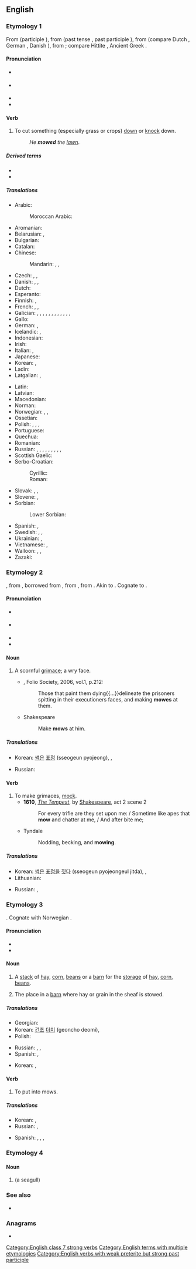 {{also|MOW|mów}}
==English==

===Etymology 1===
{{PIE root|en|h₂meh₁}}
From {{inh|en|enm|mowen}} (participle {{m|enm|mowen}}), from {{inh|en|ang|māwan}} (past tense {{m|ang|mēow}}, past participle {{m|ang|māwen}}), from {{inh|en|gem-pro|*mēaną}} (compare Dutch {{m|nl|maaien}}, German {{m|de|mähen}}, Danish {{m|da|meje}}), from {{etyl|ine-pro|en}} {{m|ine-pro|*h₂meh₁-||to mow, reap}}; compare Hittite {{m|hit|tr=ḫamešḫa|||gloss=spring/early summer|lit=mowing time}}, Ancient Greek {{m|grc|ἀμάω||I mow}}.

====Pronunciation====
* {{a|UK}} {{IPA|/məʊ/|lang=en}}
* {{a|US}} {{IPA|/moʊ/|lang=en}}
* {{audio|en-us-mow.ogg|Audio (US)|lang=en}}
* {{rhymes|əʊ|lang=en}}

====Verb====
{{en-verb|mows|mowing|mowed|mowed|past_ptc2=mown}}

# To cut something (especially grass or crops) [[down]] or [[knock]] down.
#: ''He '''mowed''' the [[lawn]]''.

=====Derived terms=====
* {{l|en|mow down}}
* {{l|en|remow}}

=====Translations=====
{{trans-top|to cut something down}}
* Arabic: {{t|ar|جَزَّ}}
*: Moroccan Arabic: {{t|ary|حش|tr=ḥəšš|alt=حشّ}}
* Aromanian: {{t|rup|tundu}}
* Belarusian: {{t|be|касі́ць|impf|sc=Cyrl}}, {{t|be|секчы́|impf|sc=Cyrl}}
* Bulgarian: {{t+|bg|кося́|impf|sc=Cyrl}}
* Catalan: {{t+|ca|segar}}
* Chinese:
*: Mandarin: {{t+|cmn|刈|tr=yì|sc=Hani}}, {{t+|cmn|割|tr=gē|sc=Hani}}, {{t+|cmn|割草|tr=gēcǎo|sc=Hani}} {{qualifier|cut grass}}
* Czech: {{t+|cs|kosit|impf}}, {{t+|cs|sekat|impf}}, {{t+|cs|žnout|impf}}
* Danish: {{t|da|meje}}, {{t+|da|slå}}, {{t+|da|klippe}}
* Dutch: {{t+|nl|maaien}}
* Esperanto: {{t+|eo|tondi}}
* Finnish: {{t+|fi|niittää}}, {{t|fi|leikata ruohoa}}
* French: {{t|fr|[[couper]] l'[[herbe]]}}, {{t+|fr|faucher}}, {{t|fr|[[tondre]] le [[gazon]]}}
* Galician: {{t+|gl|restrebar}}, {{t+|gl|seiturar}}, {{t+|gl|segar}}, {{t+|gl|raer}}, {{t+|gl|atrollar}}, {{t+|gl|lampear}}, {{t+|gl|gadañar}}, {{t+|gl|cernar}}, {{t+|gl|fradar}}, {{t+|gl|esmozar}}, {{t+|gl|degallar}}, {{t+|gl|demoucar}}, {{t+|gl|espolar}}
* Gallo: {{t|roa-gal|faoucher}}
* German: {{t+|de|mähen}}, {{t+|de|schneiden}}
* Icelandic: {{t+|is|slá}}, {{t|is|[[slá]] [[gras]]}}
* Indonesian: {{t|id|[[potong|memotong]] [[rumput]]}}
* Irish: {{t|ga|bain}}
* Italian: {{t+|it|falciare}}, {{t|it|tagliare l'erba}}
* Japanese: {{t+|ja|刈る|tr=[[かる]], karu|sc=Jpan}}
* Korean: {{t+|ko|베다}}, {{t+|ko|깎다}}
* Ladin: {{t|lld|sië}}
* Latgalian: {{t|ltg|pļaut}}, {{t|ltg|kauseit}}
{{trans-mid}}
* Latin: {{t|la|tondeō}}
* Latvian: {{t|lv|pļaut}}
* Macedonian: {{t|mk|ко́си|impf}}
* Norman: {{t|nrf|faûchi}}
* Norwegian: {{t+|no|slå}}, {{t+|no|skjære}}, {{t+|no|klippe}}
* Ossetian: {{t|os|кӕрдын|sc=Cyrl}}
* Polish: {{t+|pl|kosić|impf}}, {{t|pl|skosić|pf}}, {{t+|pl|żąć|impf}}, {{t|pl|zżąć|pf}}
* Portuguese: {{t+|pt|cortar}}
* Quechua: {{t|qu|ichhuy}}
* Romanian: {{t+|ro|tunde}}
* Russian: {{t+|ru|коси́ть|impf}}, {{t+|ru|ска́шивать|impf}}, {{t+|ru|скоси́ть|pf}}, {{t+|ru|покоси́ть|pf}}, {{t+|ru|откоси́ть|pf}}, {{t+|ru|сечь|impf}}, {{t+|ru|посе́чь|pf}}, {{t+|ru|вы́сечь|pf}}, {{t+|ru|жать|impf}}, {{t+|ru|пожа́ть|pf}}
* Scottish Gaelic: {{t|gd|buain}}
* Serbo-Croatian:
*: Cyrillic: {{t|sh|косити|impf}}
*: Roman: {{t+|sh|kositi|impf}}
* Slovak: {{t|sk|kosiť|impf}}, {{t+|sk|sekať|impf}}, {{t|sk|žať|impf}}
* Slovene: {{t+|sl|kositi|impf}}, {{t|sl|pokositi|pf}}
* Sorbian:
*: Lower Sorbian: {{t|dsb|sec|impf}}
* Spanish: {{t+|es|podar}}, {{t+|es|segar}}
* Swedish: {{t+|sv|slå}}, {{t+|sv|klippa}}, {{t+|sv|meja}}
* Ukrainian: {{t|uk|коси́ти|impf|sc=Cyrl}}, {{t|uk|сікти́|impf|sc=Cyrl}}
* Vietnamese: {{t+|vi|cắt}}, {{t|vi|cắt cỏ}} {{qualifier|cut grass}}
* Walloon: {{t+|wa|fåtchî}}, {{t+|wa|soyî}}, {{t+|wa|tonde}} {{qualifier|lawn}}
* Zazaki: {{t|zza|çinitene}}
{{trans-bottom}}

===Etymology 2===
{{inh|en|enm|mowe}}, from {{der|en|frm|moue||lip, pout}}, borrowed from {{bor|en|fro|moe||grimace|notext=1}}, from {{der|en|frk|*mauwa||pout, protruding lip}}, from {{der|en|gem-pro|*mauwō||muff, sleeve}}. Akin to {{cog|dum|mouwe||protruding lip}}. Cognate to {{m|en|moue||pout}}.

====Pronunciation====
* {{a|UK}} {{IPA|/məʊ/|lang=en}}
* {{a|US}} {{IPA|/moʊ/|lang=en}}
* {{audio|en-us-mow.ogg|Audio (US)|lang=en}}
* {{rhymes|əʊ|lang=en}}

====Noun====
{{en-noun}}

# {{lb|en|now|_|only|_|dialectal}} A scornful [[grimace]]; a wry face. {{defdate|from 14th c.}}
#* {{RQ:Flr Mntgn Essays}}, Folio Society, 2006, vol.1, p.212:
#*: Those that paint them dying{{...}}delineate the prisoners spitting in their executioners faces, and making '''mowes''' at them.
#* Shakespeare
#*: Make '''mows''' at him.

=====Translations=====
{{trans-top|a grimace}}
* Korean: [[썩다|썩은]] [[표정]] (sseogeun pyojeong), {{t|ko|우거지상}}, {{t+|ko|오만상}}
{{trans-mid}}
* Russian: {{t+|ru|грима́са|f}}
{{trans-bottom}}

====Verb====
{{en-verb}}

# To make grimaces, [[mock]].
#* '''1610''', ''[[s:The Tempest|The Tempest]]'', by [[w:William Shakespeare|Shakespeare]], act 2 scene 2
#*: For every trifle are they set upon me: / Sometime like apes that '''mow''' and chatter at me, / And after bite me;
#* Tyndale
#*: Nodding, becking, and '''mowing'''.

=====Translations=====
{{trans-top|to make grimaces, mock}}
* Korean: [[썩다|썩은]] [[표정]][[을]] [[짓다]] (sseogeun pyojeongeul jitda), {{t+|ko|찌푸리다}}, {{t+|ko|찡그리다}}
* Lithuanian: {{t|lt|vaipytis}}
{{trans-mid}}
* Russian: {{t+|ru|грима́сничать|n}}, {{t|ru|[[стро́ить]] [[рожа|ро́жи]]|impf}}
{{trans-bottom}}

===Etymology 3===
{{inh|en|ang|mūga}}. Cognate with Norwegian {{m|no|muge||heap, crowd, flock}}.

====Pronunciation====
* {{IPA|/maʊ̯/|lang=en}}
* {{rhymes|aʊ|lang=en}}

====Noun====
{{en-noun}}

# {{lb|en|now|_|regional}} A [[stack]] of [[hay]], [[corn]], [[beans]] or a [[barn]] for the [[storage]] of [[hay]], [[corn]], [[beans]].
# The place in a [[barn]] where hay or grain in the sheaf is stowed.

=====Translations=====
{{trans-top|a stack or barn of/for hay, corn, beans}}
* Georgian: {{t|ka|ზვინი|sc=Geor}}
* Korean: [[건초]] [[더미]] (geoncho deomi), {{t|ko|볏단}}
* Polish: {{t+|pl|stóg|m}}
{{trans-mid}}
* Russian: {{t+|ru|стог|m}}, {{t+|ru|скирда́|f}}, {{t+|ru|сенова́л|m}} {{qualifier|hayloft}}
* Spanish: {{gloss|stack}} {{t+|es|hacina|f}}, {{gloss|barn}} {{t+|es|granero|m}}
{{trans-bottom}}

{{trans-top|the place in a barn}}
* Korean: {{t|ko|건초창고}}, {{t+|ko|곡창}}
{{trans-mid}}
{{trans-bottom}}

====Verb====
{{en-verb}}

# {{lb|en|agriculture}} To put into mows.

=====Translations=====
{{trans-top|to put into mows}}
* Korean: {{t+|ko|쌓다}}, {{t+|ko|저장하다}}
* Russian: {{t+|ru|стогова́ть|impf}}, {{t+|ru|скирдова́ть|impf}}
{{trans-mid}}
* Spanish: {{gloss|stack}} {{t+|es|hacinar}}, {{t+|es|amontonar}}, {{t+|es|apilar}}, {{gloss|in barn}} {{t+|es|almacenar}}
{{trans-bottom}}

===Etymology 4===

====Noun====
{{en-noun}}

# {{alternative form of|mew|nodot=yes|lang=en}} (a seagull)

{{Webster 1913}}

===See also===
* {{Wikisource1911Enc Citation|Mow}}

===Anagrams===
* {{anagrams|en|OMW|WMO}}

[[Category:English class 7 strong verbs]]
[[Category:English terms with multiple etymologies]]
[[Category:English verbs with weak preterite but strong past participle]]